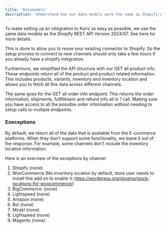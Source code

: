 ```yaml
---
title: 'Datamodels'
description: 'Understand how our data models work the same as Shopify's'
---
```


To make setting up an integration to Kariz as easy as possible, we use the same data models as the Shopify REST API Version 2024/07. See here for more details:

This is done to allow you to reuse your existing connector to Shopify. So the setup process to connect to new channels should only take a few hours if you already have a shopify integration.

Furthermore, we simplified the API structure with our GET all product info. These endpoints return all of the product and product related information. This includes products, variants, inventory and inventory location and allows you to fetch all this data across different channels.

The same goes for the GET all order info endpoint. This returns the order information, shipments, fullfillment and refund info all in 1 call. Making sure you have access to all the possible order information without needing to setup calls to multiple endpoints.


### Execeptions

By default, we return all of the data that is available from the E-commerce platforms. When they don't support some functionality, we leave it out of the response. For example, some channels don't include the inventory location information.

Here is an overview of the exceptions by channel
1. Shopify (none)
2. WooCommerce (No inventory location by default, store user needs to install this add on to enable it: https://wordpress.org/plugins/stock-locations-for-woocommerce/)
3. BigCommerce: (none)
4. Lightspeed (none)
5. Amazon (none)
6. Bol (none)
7. Mirakl (none)
8. Lightspeed (none)
9. Magento (none)
